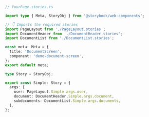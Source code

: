 ```ts
// YourPage.stories.ts

import type { Meta, StoryObj } from '@storybook/web-components';

// 👇 Imports the required stories
import PageLayout from './PageLayout.stories';
import DocumentHeader from './DocumentHeader.stories';
import DocumentList from './DocumentList.stories';

const meta: Meta = {
  title: 'DocumentScreen',
  component: 'demo-document-screen',
};
export default meta;

type Story = StoryObj;

export const Simple: Story = {
  args: {
    user: PageLayout.Simple.args.user,
    document: DocumentHeader.Simple.args.document,
    subdocuments: DocumentList.Simple.args.documents,
  },
};
```
